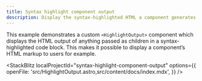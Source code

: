 ```yaml
---
title: Syntax highlight component output
description: Display the syntax-highlighted HTML a component generates using Starlight’s Code component
---
```



This example demonstrates a custom `<HighlightOutput>` component which displays the HTML output of anything passed as children in a syntax-highlighted code block.
This makes it possible to display a component’s HTML markup to users for example.

<StackBlitz
	localProjectId="syntax-highlight-component-output"
	options={{
		openFile: 'src/HighlightOutput.astro,src/content/docs/index.mdx',
	}}
/>
